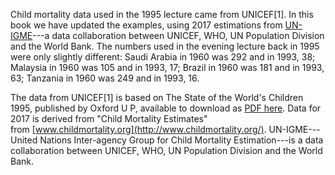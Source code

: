 Child mortality data used in the 1995 lecture came from UNICEF[1]. In this book we have updated the examples, using 2017 estimations from [UN-IGME](http://www.childmortality.org/)---a data collaboration between UNICEF, WHO, UN Population Division and the World Bank. The numbers used in the evening lecture back in 1995 were only slightly different: Saudi Arabia in 1960 was 292 and in 1993, 38; Malaysia in 1960 was 105 and in 1993, 17; Brazil in 1960 was 181 and in 1993, 63; Tanzania in 1960 was 249 and in 1993, 16.

The data from UNICEF[1] is based on The State of the World's Children 1995, published by Oxford U P, available to download as [PDF here](https://www.unicef.org/about/history/files/sowc_1995.pdf). Data for 2017 is derived from "Child Mortality Estimates" from [www.childmortality.org](http://www.childmortality.org/). UN-IGME---United Nations Inter-agency Group for Child Mortality Estimation---is a data collaboration between UNICEF, WHO, UN Population Division and the World Bank.